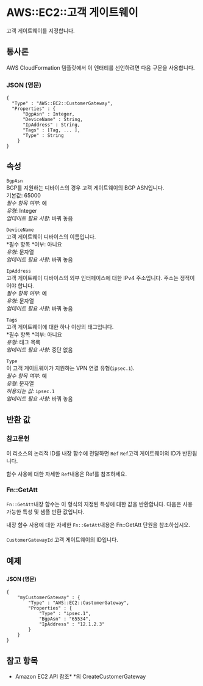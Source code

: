 # AWS::EC2::고객 게이트웨이

고객 게이트웨이를 지정합니다.

## 통사론

AWS CloudFormation 템플릿에서 이 엔터티를 선언하려면 다음 구문을 사용합니다.

### JSON (영문)

```
{
  "Type" : "AWS::EC2::CustomerGateway",
  "Properties" : {
      "BgpAsn" : Integer,
      "DeviceName" : String,
      "IpAddress" : String,
      "Tags" : [Tag, ... ],
      "Type" : String
    }
}
```

## 속성

`BgpAsn`  
BGP를 지원하는 디바이스의 경우 고객 게이트웨이의 BGP ASN입니다.  
기본값: 65000  
_필수 항목 여부_: 예  
_유형_: Integer  
_업데이트 필요 사항_: 바꿔 놓음

`DeviceName`  
고객 게이트웨이 디바이스의 이름입니다.  
*필수 항목 *여부: 아니요  
_유형_: 문자열  
_업데이트 필요 사항_: 바꿔 놓음

`IpAddress`  
 고객 게이트웨이 디바이스의 외부 인터페이스에 대한 IPv4 주소입니다. 주소는 정적이어야 합니다.  
_필수 항목 여부_: 예  
_유형_: 문자열  
_업데이트 필요 사항_: 바꿔 놓음

`Tags`  
고객 게이트웨이에 대한 하나 이상의 태그입니다.  
*필수 항목 *여부: 아니요  
_유형_: 태그 목록  
_업데이트 필요 사항_: 중단 없음

`Type`  
이 고객 게이트웨이가 지원하는 VPN 연결 유형(`ipsec.1`).  
_필수 항목 여부_: 예  
_유형_: 문자열  
_허용되는 값_: `ipsec.1`  
_업데이트 필요 사항_: 바꿔 놓음

## 반환 값

### 참고문헌

이 리소스의 논리적 ID를 내장 함수에 전달하면 `Ref` `Ref`고객 게이트웨이의 ID가 반환됩니다.

함수 사용에 대한 자세한 `Ref`내용은 Ref를 참조하세요.

### Fn::GetAtt

`Fn::GetAtt`내장 함수는 이 형식의 지정된 특성에 대한 값을 반환합니다. 다음은 사용 가능한 특성 및 샘플 반환 값입니다.

내장 함수 사용에 대한 자세한 `Fn::GetAtt`내용은 Fn::GetAtt 단원을 참조하십시오.

####

`CustomerGatewayId` 고객 게이트웨이의 ID입니다.

## 예제

###

###

#### JSON (영문)

```
{
    "myCustomerGateway" : {
        "Type" : "AWS::EC2::CustomerGateway",
        "Properties" : {
            "Type" : "ipsec.1",
            "BgpAsn" : "65534",
            "IpAddress" : "12.1.2.3"
        }
    }
}
```

## 참고 항목

- Amazon EC2 API 참조\* \*의 CreateCustomerGateway
